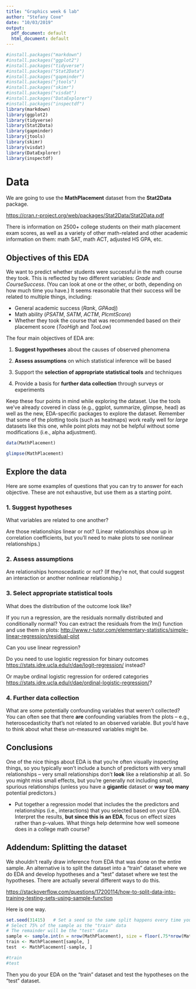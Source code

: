 ---
title: "Graphics week 6 lab"
author: "Stefany Coxe"
date: "10/03/2019"
output:
  pdf_document: default
  html_document: default
---

```{r setup, include=TRUE}
#install.packages("markdown")
#install.packages("ggplot2")
#install.packages("tidyverse")
#install.packages("Stat2Data")
#install.packages("gapminder")
#install.packages("jtools")
#install.packages("skimr")
#install.packages("visdat")
#install.packages("DataExplorer")
#install.packages("inspectdf")
library(markdown)
library(ggplot2)
library(tidyverse)
library(Stat2Data)
library(gapminder)
library(jtools)
library(skimr)
library(visdat)
library(DataExplorer)
library(inspectdf)
```

# Data

We are going to use the **MathPlacement** dataset from the **Stat2Data** package. 

[https://cran.r-project.org/web/packages/Stat2Data/Stat2Data.pdf](https://cran.r-project.org/web/packages/Stat2Data/Stat2Data.pdf)

There is information on 2500+ college students on their math placement exam scores, as well as a variety of other math-related and other academic information on them: math SAT, math ACT, adjusted HS GPA, etc.

## Objectives of this EDA

We want to predict whether students were successful in the math course they took. This is reflected by two different variables: *Grade* and *CourseSuccess*. (You can look at one or the other, or both, depending on how much time you have.) It seems reasonable that their success will be related to multiple things, including:

- General academic success (*Rank*, *GPAadj*)
- Math ability (*PSATM*, *SATM*, *ACTM*, *PlcmtScore*)
- Whether they took the course that was recommended based on their placement score (*TooHigh* and *TooLow*)

The four main objectives of EDA are:

1. **Suggest hypotheses** about the causes of observed phenomena

2. **Assess assumptions** on which statistical inference will be
based

3. Support the **selection of appropriate statistical tools** and
techniques

4. Provide a basis for **further data collection** through surveys or
experiments

Keep these four points in mind while exploring the dataset. Use the tools we've already covered in class (e.g., ggplot, summarize, glimpse, head) as well as the new, EDA-specific packages to explore the dataset. Remember that some of the plotting tools (such as heatmaps) work really well for *large* datasets like this one, while point plots may not be helpful without some modifications (i.e., alpha adjustment).

```{r dataset}
data(MathPlacement)

glimpse(MathPlacement)

```

## Explore the data

Here are some examples of questions that you can try to answer for each objective. These are not exhaustive, but use them as a starting point.

### 1. Suggest hypotheses

What variables are related to one another?

Are those relationships linear or not? (Linear relationships show up in correlation coefficients, but you'll need to make plots to see nonlinear relationships.)

### 2. Assess assumptions

Are relationships homoscedastic or not? (If they're not, that could suggest an interaction or another nonlinear relationship.)

### 3. Select appropriate statistical tools

What does the distribution of the outcome look like? 

If you run a regression, are the residuals normally distributed and conditionally normal? You can extract the residuals from the lm() function and use them in plots: [http://www.r-tutor.com/elementary-statistics/simple-linear-regression/residual-plot](http://www.r-tutor.com/elementary-statistics/simple-linear-regression/residual-plot)

Can you use linear regression? 

Do you need to use logistic regression for binary outcomes [https://stats.idre.ucla.edu/r/dae/logit-regression/](https://stats.idre.ucla.edu/r/dae/logit-regression/) instead? 

Or maybe ordinal logistic regression for ordered categories [https://stats.idre.ucla.edu/r/dae/ordinal-logistic-regression/](https://stats.idre.ucla.edu/r/dae/ordinal-logistic-regression/)?

### 4. Further data collection

What are some potentially confounding variables that weren't collected? You can often see that there **are** confounding variables from the plots -- e.g., heteroscedasticity that's not related to an observed variable. But you'd have to think about what these un-measured variables might be.

## Conclusions

One of the nice things about EDA is that you're often visually inspecting things, so you typically won't include a bunch of predictors with very small relationships -- very small relationships don't **look** like a relationship at all. So you might miss small effects, but you're generally not including small, spurious relationships (unless you have a **gigantic** dataset or **way too many** potential predictors.) 

- Put together a regression model that includes the the predictors and relationships (i.e., interactions) that you selected based on your EDA. Interpret the results, **but since this is an EDA**, focus on effect sizes rather than p-values. What things help determine how well someone does in a college math course?

## Addendum: Splitting the dataset

We shouldn't really draw inference from EDA that was done on the entire sample. An alternative is to split the dataset into a "train" dataset where we do EDA and develop hypotheses and a "test" dataset where we test the hypotheses. There are actually several different ways to do this.

[https://stackoverflow.com/questions/17200114/how-to-split-data-into-training-testing-sets-using-sample-function](https://stackoverflow.com/questions/17200114/how-to-split-data-into-training-testing-sets-using-sample-function)

Here is one way.

```{r data_split}


set.seed(31415)   # Set a seed so the same split happens every time you run
# Select 75% of the sample as the "train" data
# The remainder will be the "test" data
sample <- sample.int(n = nrow(MathPlacement), size = floor(.75*nrow(MathPlacement)), replace = F)
train <- MathPlacement[sample, ]
test  <- MathPlacement[-sample, ]

#train
#test

```

Then you do your EDA on the "train" dataset and test the hypotheses on the "test" dataset.
